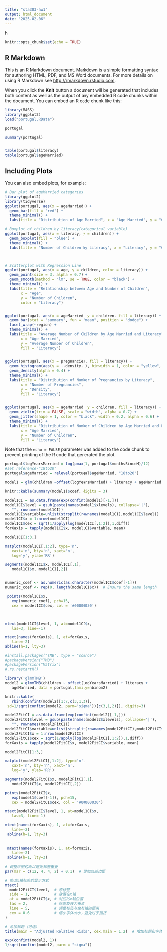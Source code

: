 ```yaml
---
title: "sta303-hw1"
output: html_document
date: "2025-02-06"
---
```

h
```r
knitr::opts_chunk$set(echo = TRUE)
```

## R Markdown

This is an R Markdown document. Markdown is a simple formatting syntax for authoring HTML, PDF, and MS Word documents. For more details on using R Markdown see <http://rmarkdown.rstudio.com>.

When you click the **Knit** button a document will be generated that includes both content as well as the output of any embedded R code chunks within the document. You can embed an R code chunk like this:

```r
library(MASS)  
library(ggplot2)
load("portugal.RData")


```

```r
portugal

summary(portugal)


table(portugal$literacy)
table(portugal$ageMarried)


```

## Including Plots

You can also embed plots, for example:

```r
# Bar plot of ageMarried categories
library(ggplot2)
library(tidyverse)
ggplot(portugal, aes(x = ageMarried)) +
  geom_bar(fill = "red") +
  theme_minimal() +
  labs(title = "Distribution of Age Married", x = "Age Married", y = "Count")

# Boxplot of children by literacy(categorical variable)
ggplot(portugal, aes(x = literacy, y = children)) +
  geom_boxplot(fill = "blue") +
  theme_minimal() +
  labs(title = "Number of Children by Literacy", x = "Literacy", y = "Children")



# Scatterplot with Regression Line
ggplot(portugal, aes(x = age, y = children, color = literacy)) +
  geom_point(size = 3, alpha = 0.7) +
  geom_smooth(method = "lm", se = TRUE, color = "black") +
  theme_minimal() +
  labs(title = "Relationship between Age and Number of Children",
       x = "Age",
       y = "Number of Children",
       color = "Literacy")


ggplot(portugal, aes(x = ageMarried, y = children, fill = literacy)) +
  geom_bar(stat = "summary", fun = "mean", position = "dodge") +
  facet_wrap(~region) +
  theme_minimal() +
  labs(title = "Average Number of Children by Age Married and Literacy",
       x = "Age Married",
       y = "Average Number of Children",
       fill = "Literacy")


ggplot(portugal, aes(x = pregnancies, fill = literacy)) +
  geom_histogram(aes(y = ..density..), binwidth = 1, color = "yellow", alpha = 0.6) +
  geom_density(alpha = 0.4) +
  theme_minimal() +
  labs(title = "Distribution of Number of Pregnancies by Literacy",
       x = "Number of Pregnancies",
       y = "Density",
       fill = "Literacy")


ggplot(portugal, aes(x = ageMarried, y = children, fill = literacy)) +
  geom_violin(trim = FALSE, scale = "width", alpha = 0.7) +
  geom_jitter(shape = 1, color = "black", width = 0.2, alpha = 0.6) +
  theme_minimal() +
  labs(title = "Distribution of Number of Children by Age Married and Literacy",
       x = "Age Married",
       y = "Number of Children",
       fill = "Literacy")

```

Note that the `echo = FALSE` parameter was added to the code chunk to prevent printing of the R code that generated the plot.
```r
portugal$logYearsMarried = log(pmax(1, portugal$monthsSinceM)/12)
#set reference-"18to20"
portugal$ageMarried = relevel(portugal$ageMarried, "18to20")

model1 = glm(children ~offset(logYearsMarried) + literacy + ageMarried, data = portugal, family = poisson)

knitr::kable(summary(model1)$coef, digits = 3)
```



```r
model1CI = as.data.frame(exp(confint(model1)[-1,]))
model1CI$level = gsub(paste(names(model1$xlevels), collapse='|'),
   "", rownames(model1CI))
model1CI$variable=unlist(strsplit(rownames(model1CI),model1CI$level))
model1CI$x = 1:nrow(model1CI)
model1CI$cex = sqrt(1/apply(log(model1CI[,1:2]),1,diff))
forXaxis = tapply(model1CI$x, model1CI$variable, mean)

model1CI[1:3,]
```
```r
matplot(model1CI[,1:2], type='n',
   xaxt='n', bty='n', xaxt='n',
   log='y', ylab='RR')

segments(model1CI$x, model1CI[,1],
   model1CI$x, model1CI[,2])


numeric_coef <- as.numeric(as.character(model1CI$coef[-1]))
numeric_coef <- rep(0, length(model1CI$x))  # Ensure the same length

 points(model1CI$x,
   exp(numeric_coef), pch=15,
   cex = model1CI$cex, col = '#00000030')
 

 
mtext(model1CI$level, 1, at=model1CI$x,
   las=3, line=-1)

mtext(names(forXaxis), 1, at=forXaxis,
   line=-2)
abline(h=1, lty=3)
```



```r
#install.packages("TMB", type = "source")
#packageVersion("TMB")
#packageVersion("Matrix")
#.rs.restartR()

library('glmmTMB')
model2 = glmmTMB(children ~ offset(logYearsMarried) + literacy +
   ageMarried, data = portugal,family=nbinom2)
```

```r
knitr::kable(
   rbind(confint(model2)[1:7,c(3,1,2)],
 sd=1/sqrt(confint(model2, parm='sigma'))[c(3,1,2)]), digits=3)
```


```r
model2FitCI = as.data.frame(exp(confint(model2)[-1,]))
model2FitCI$level = gsub(paste(names(model2$xlevels), collapse='|'),
   "", rownames(model2FitCI))
model2FitCI$variable=unlist(strsplit(rownames(model2FitCI),model2FitCI$level))
model2FitCI$x = 1:nrow(model2FitCI)
model2FitCI$cex = sqrt(1/apply(log(model2FitCI[,1:2]),1,diff))
forXaxis = tapply(model2FitCI$x, model2FitCI$variable, mean)

model2FitCI[1:3,]
```

```r
matplot(model2FitCI[,1:2], type='n',
   xaxt='n', bty='n', xaxt='n',
   log='y', ylab='RR')

segments(model2FitCI$x, model2FitCI[,1],
   model2FitCI$x, model2FitCI[,2])

points(model2FitCI$x,
   exp(model1$coef[-1]), pch=15,
   cex = model2FitCI$cex, col = '#00000030')

mtext(model2FitCI$level, 1, at=model1CI$x,
   las=3, line=-1)

mtext(names(forXaxis), 1, at=forXaxis,
   line=-2)
 abline(h=1, lty=3)
 
 
 mtext(names(forXaxis), 1, at=forXaxis,
   line=-2)
 abline(h=1, lty=3)
 
# 调整绘图边距以避免标签重叠
par(mar = c(12, 4, 4, 2) + 0.1)  # 增加底部边距

# 修改x轴标签的显示方式
mtext(
  model2FitCI$level,  # 原标签
  side = 1,           # 放置在x轴
  at = model2FitCI$x, # 对应的x轴位置
  las = 2,            # 标签旋转为垂直
  line = 5,           # 调整标签与坐标轴的距离
  cex = 0.6           # 缩小字体大小，避免过于拥挤
)

# 添加标题（可选）
title(main = "Adjusted Relative Risks", cex.main = 1.2)  # 增加标题和字体大小

```

```r
exp(confint(model2, 1))
1/sqrt(confint(model2, parm = "sigma"))
```

